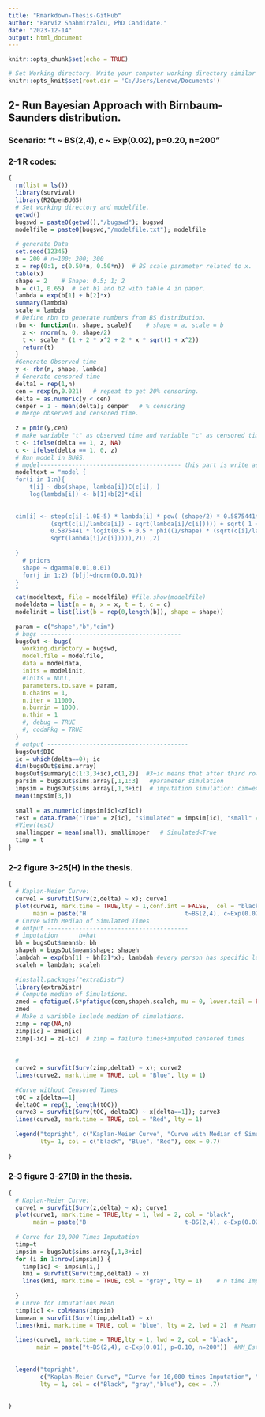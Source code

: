 ---
title: "Rmarkdown-Thesis-GitHub"
author: "Parviz Shahmirzalou, PhD Candidate."
date: "2023-12-14"
output: html_document
---

```{r setup, include=FALSE}
knitr::opts_chunk$set(echo = TRUE)
```



```{r directory, include=FALSE}
# Set Working directory. Write your computer working directory similar to below.
knitr::opts_knit$set(root.dir = 'C:/Users/Lenovo/Documents')
```


## 2- Run Bayesian Approach with Birnbaum-Saunders distribution.

###  Scenario: "t ~ BS(2,4), c ~ Exp(0.02), p=0.20, n=200"

### 2-1 R codes:

```{r}
{
  rm(list = ls())
  library(survival)
  library(R2OpenBUGS)
  # Set working directory and modelfile.
  getwd()
  bugswd = paste0(getwd(),"/bugswd"); bugswd
  modelfile = paste0(bugswd,"/modelfile.txt"); modelfile
  
  # generate Data
  set.seed(12345)
  n = 200 # n=100; 200; 300
  x = rep(0:1, c(0.50*n, 0.50*n))  # BS scale parameter related to x.
  table(x)
  shape = 2    # Shape: 0.5; 1; 2                   
  b = c(1, 0.65)  # set b1 and b2 with table 4 in paper.
  lambda = exp(b[1] + b[2]*x)
  summary(lambda)
  scale = lambda             
  # Define rbn to generate numbers from BS distribution.
  rbn <- function(n, shape, scale){    # shape = a, scale = b
    x <- rnorm(n, 0, shape/2)
    t <- scale * (1 + 2 * x^2 + 2 * x * sqrt(1 + x^2))
    return(t)
  }
  #Generate Observed time
  y <- rbn(n, shape, lambda)
  # Generate censored time
  delta1 = rep(1,n)
  cen = rexp(n,0.021)   # repeat to get 20% censoring.
  delta = as.numeric(y < cen)
  cenper = 1 - mean(delta); cenper   # % censoring
  # Merge observed and censored time.
  
  z = pmin(y,cen)
  # make variable "t" as observed time and variable "c" as censored time to use in BUGS.
  t <- ifelse(delta == 1, z, NA)
  c <- ifelse(delta == 1, 0, z)
  # Run model in BUGS.
  # model---------------------------------------- this part is write as BUGs code
  modeltext = "model {
  for(i in 1:n){
	  t[i] ~ dbs(shape, lambda[i])C(c[i], )
	  log(lambda[i]) <- b[1]+b[2]*x[i]
  
  
  cim[i] <- step(c[i]-1.0E-5) * lambda[i] * pow( (shape/2) * 0.5875441*logit(0.5 + 0.5 * phi((1/shape) * 
            (sqrt(c[i]/lambda[i]) - sqrt(lambda[i]/c[i])))) + sqrt( 1 + pow( (shape/2) * 
            0.5875441 * logit(0.5 + 0.5 * phi((1/shape) * (sqrt(c[i]/lambda[i]) -
            sqrt(lambda[i]/c[i])))),2)) ,2)
  
  }
	# priors
	shape ~ dgamma(0.01,0.01)
	for(j in 1:2) {b[j]~dnorm(0,0.01)}		
  }
  "
  cat(modeltext, file = modelfile) #file.show(modelfile)
  modeldata = list(n = n, x = x, t = t, c = c)
  modelinit = list(list(b = rep(0,length(b)), shape = shape))
  
  param = c("shape","b","cim")
  # bugs ----------------------------------------
  bugsOut <- bugs(
    working.directory = bugswd,
    model.file = modelfile,
    data = modeldata,
    inits = modelinit,
    #inits = NULL,
    parameters.to.save = param,
    n.chains = 1,
    n.iter = 11000,
    n.burnin = 1000,
    n.thin = 1
    #, debug = TRUE
    #, codaPkg = TRUE
  )
  # output ----------------------------------------
  bugsOut$DIC
  ic = which(delta==0); ic
  dim(bugsOut$sims.array)
  bugsOut$summary[c(1:3,3+ic),c(1,2)]  #3+ic means that after third row show rows given ic(censored data).
  parsim = bugsOut$sims.array[,1,1:3]   #parameter simulation
  impsim = bugsOut$sims.array[,1,3+ic]  # imputation simulation: cim=exp(b1+b2*x), x=0,1
  mean(impsim[3,])
  
  small = as.numeric(impsim[ic]<z[ic])
  test = data.frame("True" = z[ic], "simulated" = impsim[ic], "small" = small, "ic" = ic)
  #View(test)
  smallimpper = mean(small); smallimpper   # Simulated<True
  timp = t
}  
```

### 2-2 figure 3-25(H) in the thesis. 

```{r}
{
  # Kaplan-Meier Curve:
  curve1 = survfit(Surv(z,delta) ~ x); curve1
  plot(curve1, mark.time = TRUE,lty = 1,conf.int = FALSE,  col = "black",
       main = paste("H                            t~BS(2,4), c~Exp(0.02), p=0.20, n=200") )  #KM_Estimation
  # Curve with Median of Simulated Times
  # output ----------------------------------------
  # imputation      h=hat
  bh = bugsOut$mean$b; bh
  shapeh = bugsOut$mean$shape; shapeh
  lambdah = exp(bh[1] + bh[2]*x); lambdah #every person has specific lambda because it has specific X.
  scaleh = lambdah; scaleh
  
  #install.packages("extraDistr")
  library(extraDistr)
  # Compute median of Simulations.
  zmed = qfatigue(.5*pfatigue(cen,shapeh,scaleh, mu = 0, lower.tail = FALSE),shapeh, scaleh,mu = 0, lower.tail = FALSE)
  zmed
  # Make a variable include median of simulations.
  zimp = rep(NA,n)
  zimp[ic] = zmed[ic]
  zimp[-ic] = z[-ic]  # zimp = failure times+imputed censored times
  
  
  #
  curve2 = survfit(Surv(zimp,delta1) ~ x); curve2
  lines(curve2, mark.time = TRUE, col = "Blue", lty = 1)
  
  #Curve without Censored Times 
  tOC = z[delta==1]
  deltaOC = rep(1, length(tOC))
  curve3 = survfit(Surv(tOC, deltaOC) ~ x[delta==1]); curve3
  lines(curve3, mark.time = TRUE, col = "Red", lty = 1)
  
  legend("topright", c("Kaplan-Meier Curve", "Curve with Median of Simulated Times", "Curve without Censored Times"),
         lty= 1, col = c("black", "Blue", "Red"), cex = 0.7)
  
}
```

### 2-3  figure 3-27(B) in the thesis.

```{r}
{
  # Kaplan-Meier Curve:  
  curve1 = survfit(Surv(z,delta) ~ x); curve1
  plot(curve1, mark.time = TRUE,lty = 1, lwd = 2, col = "black", 
       main = paste("B                            t~BS(2,4), c~Exp(0.02), p=0.20, n=200"))  #KM_Estimation
  
  # Curve for 10,000 Times Imputation
  timp=t
  impsim = bugsOut$sims.array[,1,3+ic]  
  for (i in 1:nrow(impsim)) {
    timp[ic] <- impsim[i,]
    kmi = survfit(Surv(timp,delta1) ~ x)
    lines(kmi, mark.time = TRUE, col = "gray", lty = 1)    # n time Imputation
    
  }
  # Curve for Imputations Mean
  timp[ic] <- colMeans(impsim)
  kmmean = survfit(Surv(timp,delta1) ~ x)
  lines(kmi, mark.time = TRUE, col = "blue", lty = 2, lwd = 2)  # Mean of n times Imputation
  
  lines(curve1, mark.time = TRUE,lty = 1, lwd = 2, col = "black", 
        main = paste("t~BS(2,4), c~Exp(0.01), p=0.10, n=200"))  #KM_Estimation
  
  
  legend("topright", 
         c("Kaplan-Meier Curve", "Curve for 10,000 times Imputation", "Curve for Imputations Mean"),
         lty = 1, col = c("Black", "gray","blue"), cex = .7)
  
  
}
```
